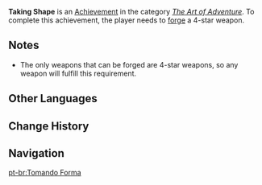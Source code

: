 {{Achievement Infobox
|title        = 
|id           = 80007
|order id     = 0007
|category     = The Art of Adventure
|description  = [[Forging|Forge]] a 4-star weapon.
|requirements = 
|primogems    = 10
|tracking     = 
|topic        = Forging
}}
'''Taking Shape''' is an [[Achievement]] in the category ''[[The Art of Adventure]]''. To complete this achievement, the player needs to [[Forging|forge]] a 4-star weapon.

==Notes==
* The only weapons that can be forged are 4-star weapons, so any weapon will fulfill this requirement.
<!--
==Trivia==

==Video Guides==
{{EVT
|video1   = 
|caption1 = 
}}
-->
==Other Languages==
{{Other Languages|default_hidden=1
|en      = Taking Shape
|zhs     = 人铸赋形
|zhs_rm  = Rén Zhù Fù Xíng
|zht     = 人鑄賦形
|zht_rm  = Rén Zhù Fù Xíng
|ja      = 人鋳賦形
|ja_rm   = Jinchuu Fukei{{Assumed}}
|ko      = 장인의 주조
|ko_rm   = 
|es      = Tomando forma
|fr      = Prendre forme
|ru      = Как ковалась сталь
|th      = สรรค์สร้างร่างมนุษย์
|th_rm   = 
|vi      = Thân Hình Loài Người
|de      = Menschliche Form
|id      = Membentuk Wujud
|pt      = Tomando Forma
}}

==Change History==
{{Change History|1.0}}
<!--
==References==
{{Reflist}}
-->
==Navigation==
{{Achievement Navbox|The Art of Adventure}}
[[pt-br:Tomando Forma]]